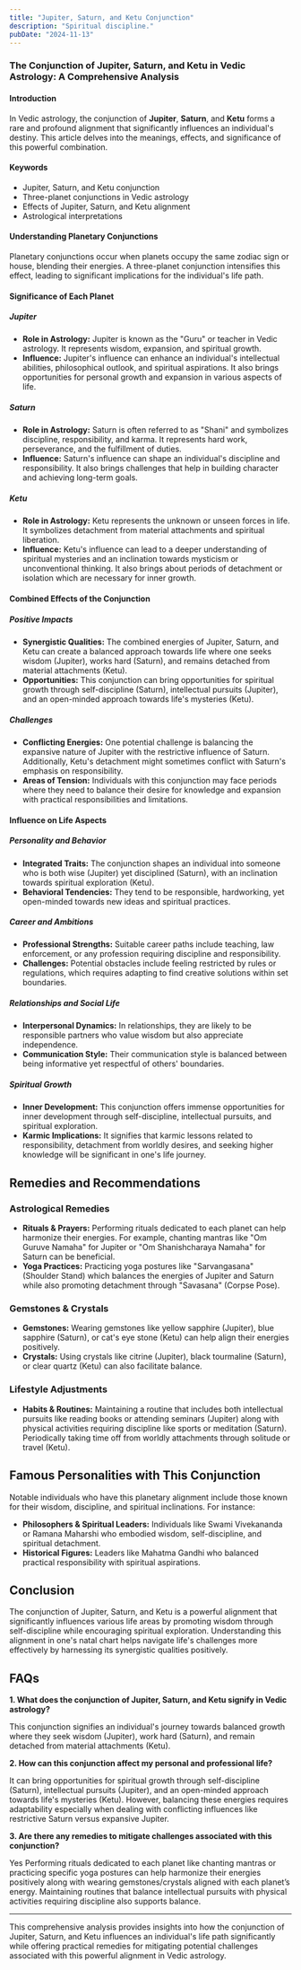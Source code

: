 ```yaml
---
title: "Jupiter, Saturn, and Ketu Conjunction"
description: "Spiritual discipline."
pubDate: "2024-11-13"
---
```


### The Conjunction of Jupiter, Saturn, and Ketu in Vedic Astrology: A Comprehensive Analysis

#### Introduction

In Vedic astrology, the conjunction of **Jupiter**, **Saturn**, and **Ketu** forms a rare and profound alignment that significantly influences an individual's destiny. This article delves into the meanings, effects, and significance of this powerful combination.

#### Keywords

- Jupiter, Saturn, and Ketu conjunction
- Three-planet conjunctions in Vedic astrology
- Effects of Jupiter, Saturn, and Ketu alignment
- Astrological interpretations

#### Understanding Planetary Conjunctions

Planetary conjunctions occur when planets occupy the same zodiac sign or house, blending their energies. A three-planet conjunction intensifies this effect, leading to significant implications for the individual's life path.

#### Significance of Each Planet

##### Jupiter

- **Role in Astrology:** Jupiter is known as the "Guru" or teacher in Vedic astrology. It represents wisdom, expansion, and spiritual growth.
- **Influence:** Jupiter's influence can enhance an individual's intellectual abilities, philosophical outlook, and spiritual aspirations. It also brings opportunities for personal growth and expansion in various aspects of life.

##### Saturn

- **Role in Astrology:** Saturn is often referred to as "Shani" and symbolizes discipline, responsibility, and karma. It represents hard work, perseverance, and the fulfillment of duties.
- **Influence:** Saturn's influence can shape an individual's discipline and responsibility. It also brings challenges that help in building character and achieving long-term goals.

##### Ketu

- **Role in Astrology:** Ketu represents the unknown or unseen forces in life. It symbolizes detachment from material attachments and spiritual liberation.
- **Influence:** Ketu's influence can lead to a deeper understanding of spiritual mysteries and an inclination towards mysticism or unconventional thinking. It also brings about periods of detachment or isolation which are necessary for inner growth.

#### Combined Effects of the Conjunction

##### Positive Impacts

- **Synergistic Qualities:** The combined energies of Jupiter, Saturn, and Ketu can create a balanced approach towards life where one seeks wisdom (Jupiter), works hard (Saturn), and remains detached from material attachments (Ketu).
- **Opportunities:** This conjunction can bring opportunities for spiritual growth through self-discipline (Saturn), intellectual pursuits (Jupiter), and an open-minded approach towards life's mysteries (Ketu).

##### Challenges

- **Conflicting Energies:** One potential challenge is balancing the expansive nature of Jupiter with the restrictive influence of Saturn. Additionally, Ketu's detachment might sometimes conflict with Saturn's emphasis on responsibility.
- **Areas of Tension:** Individuals with this conjunction may face periods where they need to balance their desire for knowledge and expansion with practical responsibilities and limitations.

#### Influence on Life Aspects

##### Personality and Behavior

- **Integrated Traits:** The conjunction shapes an individual into someone who is both wise (Jupiter) yet disciplined (Saturn), with an inclination towards spiritual exploration (Ketu).
- **Behavioral Tendencies:** They tend to be responsible, hardworking, yet open-minded towards new ideas and spiritual practices.

##### Career and Ambitions

- **Professional Strengths:** Suitable career paths include teaching, law enforcement, or any profession requiring discipline and responsibility.
- **Challenges:** Potential obstacles include feeling restricted by rules or regulations, which requires adapting to find creative solutions within set boundaries.

##### Relationships and Social Life

 - **Interpersonal Dynamics:** In relationships, they are likely to be responsible partners who value wisdom but also appreciate independence.
 - **Communication Style:** Their communication style is balanced between being informative yet respectful of others' boundaries.

##### Spiritual Growth

 - **Inner Development:** This conjunction offers immense opportunities for inner development through self-discipline, intellectual pursuits, and spiritual exploration.
 - **Karmic Implications:** It signifies that karmic lessons related to responsibility, detachment from worldly desires, and seeking higher knowledge will be significant in one's life journey.

## Remedies and Recommendations

### Astrological Remedies

- **Rituals & Prayers:** Performing rituals dedicated to each planet can help harmonize their energies. For example, chanting mantras like "Om Guruve Namaha" for Jupiter or "Om Shanishcharaya Namaha" for Saturn can be beneficial.
- **Yoga Practices:** Practicing yoga postures like "Sarvangasana" (Shoulder Stand) which balances the energies of Jupiter and Saturn while also promoting detachment through "Savasana" (Corpse Pose).

### Gemstones & Crystals

- **Gemstones:** Wearing gemstones like yellow sapphire (Jupiter), blue sapphire (Saturn), or cat's eye stone (Ketu) can help align their energies positively.
- **Crystals:** Using crystals like citrine (Jupiter), black tourmaline (Saturn), or clear quartz (Ketu) can also facilitate balance.

### Lifestyle Adjustments

- **Habits & Routines:** Maintaining a routine that includes both intellectual pursuits like reading books or attending seminars (Jupiter) along with physical activities requiring discipline like sports or meditation (Saturn). Periodically taking time off from worldly attachments through solitude or travel (Ketu).

## Famous Personalities with This Conjunction

Notable individuals who have this planetary alignment include those known for their wisdom, discipline, and spiritual inclinations. For instance:

- **Philosophers & Spiritual Leaders:** Individuals like Swami Vivekananda or Ramana Maharshi who embodied wisdom, self-discipline, and spiritual detachment.
- **Historical Figures:** Leaders like Mahatma Gandhi who balanced practical responsibility with spiritual aspirations.

## Conclusion

The conjunction of Jupiter, Saturn, and Ketu is a powerful alignment that significantly influences various life areas by promoting wisdom through self-discipline while encouraging spiritual exploration. Understanding this alignment in one's natal chart helps navigate life's challenges more effectively by harnessing its synergistic qualities positively.

## FAQs

**1. What does the conjunction of Jupiter, Saturn, and Ketu signify in Vedic astrology?**

This conjunction signifies an individual's journey towards balanced growth where they seek wisdom (Jupiter), work hard (Saturn), and remain detached from material attachments (Ketu).

**2. How can this conjunction affect my personal and professional life?**

It can bring opportunities for spiritual growth through self-discipline (Saturn), intellectual pursuits (Jupiter), and an open-minded approach towards life's mysteries (Ketu). However, balancing these energies requires adaptability especially when dealing with conflicting influences like restrictive Saturn versus expansive Jupiter.

**3. Are there any remedies to mitigate challenges associated with this conjunction?**

Yes Performing rituals dedicated to each planet like chanting mantras or practicing specific yoga postures can help harmonize their energies positively along with wearing gemstones/crystals aligned with each planet’s energy. Maintaining routines that balance intellectual pursuits with physical activities requiring discipline also supports balance.


---

This comprehensive analysis provides insights into how the conjunction of Jupiter, Saturn, and Ketu influences an individual's life path significantly while offering practical remedies for mitigating potential challenges associated with this powerful alignment in Vedic astrology.